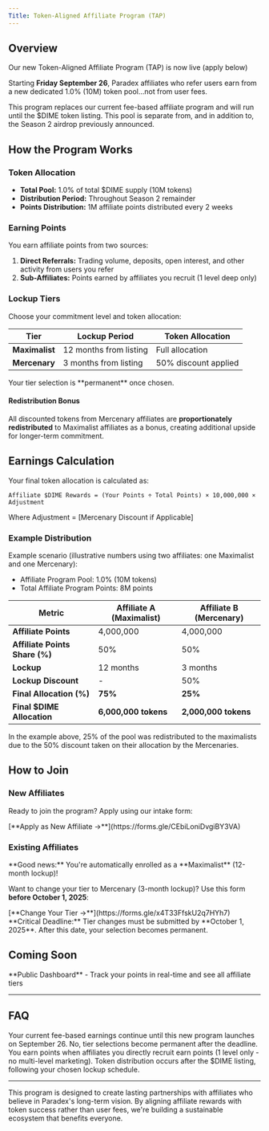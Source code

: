 ```yaml
---
Title: Token-Aligned Affiliate Program (TAP)
---
```


## Overview

Our new Token-Aligned Affiliate Program (TAP) is now live (apply below)

Starting **Friday September 26**, Paradex affiliates who refer users earn from a new dedicated 1.0% (10M) token pool…not from user fees.

<Warning>
This program replaces our current fee-based affiliate program and will run until the $DIME token listing. This pool is separate from, and in addition to, the Season 2 airdrop previously announced.
</Warning>

## How the Program Works

### Token Allocation
- **Total Pool:** 1.0% of total $DIME supply (10M tokens)
- **Distribution Period:** Throughout Season 2 remainder
- **Points Distribution:** 1M affiliate points distributed every 2 weeks

### Earning Points
You earn affiliate points from two sources:

1. **Direct Referrals:** Trading volume, deposits, open interest, and other activity from users you refer
2. **Sub-Affiliates:** Points earned by affiliates you recruit (1 level deep only)

### Lockup Tiers

Choose your commitment level and token allocation:

| Tier | Lockup Period | Token Allocation |
|------|---------------|------------------|
| **Maximalist** | 12 months from listing | Full allocation |
| **Mercenary** | 3 months from listing | 50% discount applied |

<Warning>
Your tier selection is **permanent** once chosen.
</Warning>

#### Redistribution Bonus
All discounted tokens from Mercenary affiliates are **proportionately redistributed** to Maximalist affiliates as a bonus, creating additional upside for longer-term commitment.

## Earnings Calculation

Your final token allocation is calculated as:

```
Affiliate $DIME Rewards = (Your Points ÷ Total Points) × 10,000,000 × Adjustment
```

Where Adjustment = [Mercenary Discount if Applicable]

### Example Distribution

Example scenario (illustrative numbers using two affiliates: one Maximalist and one Mercenary):

* Affiliate Program Pool: 1.0% (10M tokens)
* Total Affiliate Program Points: 8M points

| Metric | Affiliate A (Maximalist) | Affiliate B (Mercenary) |
|--------|--------------------------|--------------------------|
| **Affiliate Points** | 4,000,000 | 4,000,000 |
| **Affiliate Points Share (%)** | 50% | 50% |
| **Lockup** | 12 months | 3 months |
| **Lockup Discount** | - | 50% |
| **Final Allocation (%)** | **75%** | **25%** |
| **Final $DIME Allocation** | **6,000,000 tokens** | **2,000,000 tokens** |

<Note>
In the example above, 25% of the pool was redistributed to the maximalists due to the 50% discount taken on their allocation by the Mercenaries.
</Note>

## How to Join

### New Affiliates
Ready to join the program? Apply using our intake form:

<Card>
[**Apply as New Affiliate →**](https://forms.gle/CEbiLoniDvgiBY3VA)
</Card>

### Existing Affiliates

<Info>
**Good news:** You're automatically enrolled as a **Maximalist** (12-month lockup)!
</Info>

Want to change your tier to Mercenary (3-month lockup)? Use this form **before October 1, 2025**:

<Card>
[**Change Your Tier →**](https://forms.gle/x4T33FfskU2q7HYh7)
</Card>

<Warning>
**Critical Deadline:** Tier changes must be submitted by **October 1, 2025**. After this date, your selection becomes permanent.
</Warning>


## Coming Soon

<Note>
**Public Dashboard** - Track your points in real-time and see all affiliate tiers
</Note>

---

## FAQ

<Accordion title="What happens to my existing affiliate earnings?">
Your current fee-based earnings continue until this new program launches on September 26.
</Accordion>

<Accordion title="Can I change my lockup tier after October 1?">
No, tier selections become permanent after the deadline.
</Accordion>

<Accordion title="How are points calculated from sub-affiliates?">
You earn points when affiliates you directly recruit earn points (1 level only - no multi-level marketing).
</Accordion>

<Accordion title="When do I receive my tokens?">
Token distribution occurs after the $DIME listing, following your chosen lockup schedule.
</Accordion>

---

<Note>
This program is designed to create lasting partnerships with affiliates who believe in Paradex's long-term vision. By aligning affiliate rewards with token success rather than user fees, we're building a sustainable ecosystem that benefits everyone.
</Note>
